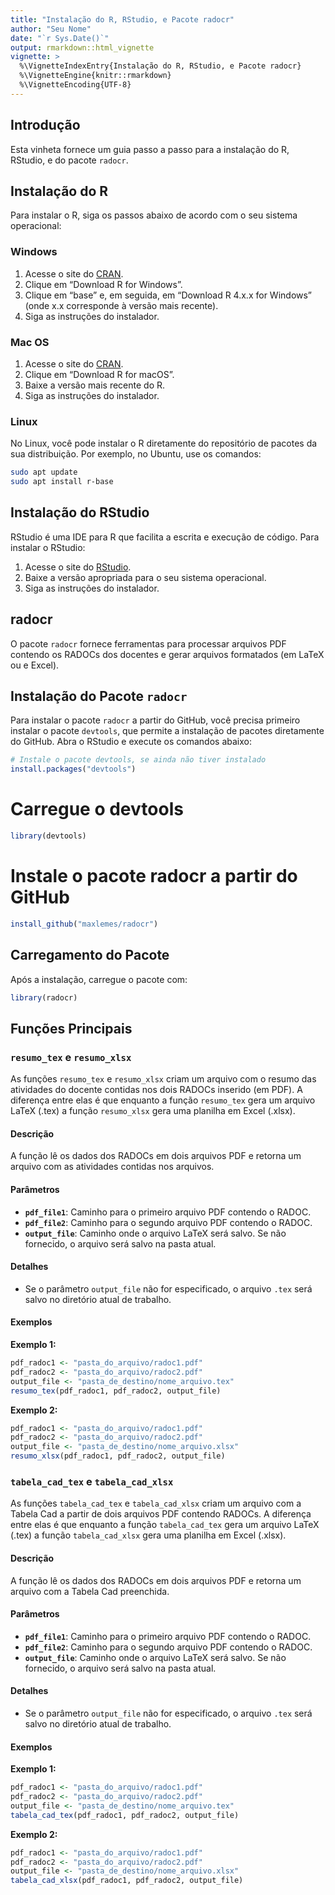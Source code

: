 ```yaml
---
title: "Instalação do R, RStudio, e Pacote radocr"
author: "Seu Nome"
date: "`r Sys.Date()`"
output: rmarkdown::html_vignette
vignette: >
  %\VignetteIndexEntry{Instalação do R, RStudio, e Pacote radocr}
  %\VignetteEngine{knitr::rmarkdown}
  %\VignetteEncoding{UTF-8}
---
```


## Introdução

Esta vinheta fornece um guia passo a passo para a instalação do R, RStudio, e do pacote `radocr`.

## Instalação do R

Para instalar o R, siga os passos abaixo de acordo com o seu sistema operacional:

### Windows

1. Acesse o site do [CRAN](https://cran.r-project.org/).
2. Clique em "Download R for Windows".
3. Clique em "base" e, em seguida, em "Download R 4.x.x for Windows" (onde x.x corresponde à versão mais recente).
4. Siga as instruções do instalador.

### Mac OS

1. Acesse o site do [CRAN](https://cran.r-project.org/).
2. Clique em "Download R for macOS".
3. Baixe a versão mais recente do R.
4. Siga as instruções do instalador.

### Linux

No Linux, você pode instalar o R diretamente do repositório de pacotes da sua distribuição. Por exemplo, no Ubuntu, use os comandos:

```bash
sudo apt update
sudo apt install r-base
```
## Instalação do RStudio

RStudio é uma IDE para R que facilita a escrita e execução de código. Para instalar o RStudio:

1. Acesse o site do [RStudio](https://www.rstudio.com/products/rstudio/download/).
2. Baixe a versão apropriada para o seu sistema operacional.
3. Siga as instruções do instalador.

## radocr

O pacote `radocr` fornece ferramentas para processar arquivos PDF contendo os
RADOCs dos docentes e gerar arquivos formatados (em LaTeX ou e Excel).

## Instalação do Pacote `radocr`

Para instalar o pacote `radocr` a partir do GitHub, você precisa primeiro instalar o pacote `devtools`, que permite a instalação de pacotes diretamente do GitHub. Abra o RStudio e execute os comandos abaixo:

```r
# Instale o pacote devtools, se ainda não tiver instalado
install.packages("devtools")
```
# Carregue o devtools
```r
library(devtools)
```
# Instale o pacote radocr a partir do GitHub
```r
install_github("maxlemes/radocr")
```

## Carregamento do Pacote
Após a instalação, carregue o pacote com:

```r
library(radocr)
```

## Funções Principais

###  `resumo_tex` e `resumo_xlsx`

As funções `resumo_tex` e `resumo_xlsx` criam um arquivo com o resumo das
atividades do docente contidas nos dois RADOCs inserido (em PDF). A diferença entre
elas é que enquanto a função `resumo_tex` gera um arquivo LaTeX (.tex) a função
`resumo_xlsx` gera uma planilha em Excel (.xlsx).

#### Descrição

A função lê os dados dos RADOCs em dois arquivos PDF e retorna um arquivo com as
atividades contidas nos arquivos.

#### Parâmetros

- **`pdf_file1`**: Caminho para o primeiro arquivo PDF contendo o RADOC.
- **`pdf_file2`**: Caminho para o segundo arquivo PDF contendo o RADOC.
- **`output_file`**: Caminho onde o arquivo LaTeX será salvo. Se não fornecido, o arquivo será salvo na pasta atual.

#### Detalhes

- Se o parâmetro `output_file` não for especificado, o arquivo `.tex` será salvo no diretório atual de trabalho.

#### Exemplos

**Exemplo 1:**

```r
pdf_radoc1 <- "pasta_do_arquivo/radoc1.pdf"
pdf_radoc2 <- "pasta_do_arquivo/radoc2.pdf"
output_file <- "pasta_de_destino/nome_arquivo.tex"
resumo_tex(pdf_radoc1, pdf_radoc2, output_file)
```

**Exemplo 2:**

```r
pdf_radoc1 <- "pasta_do_arquivo/radoc1.pdf"
pdf_radoc2 <- "pasta_do_arquivo/radoc2.pdf"
output_file <- "pasta_de_destino/nome_arquivo.xlsx"
resumo_xlsx(pdf_radoc1, pdf_radoc2, output_file)
```

###  `tabela_cad_tex` e `tabela_cad_xlsx`

As funções `tabela_cad_tex` e `tabela_cad_xlsx` criam um arquivo com a Tabela
Cad a partir de dois arquivos PDF contendo RADOCs. A diferença entre elas é que
enquanto a função `tabela_cad_tex` gera um arquivo LaTeX (.tex) a função
`tabela_cad_xlsx` gera uma planilha em Excel (.xlsx).

#### Descrição

A função lê os dados dos RADOCs em dois arquivos PDF e retorna um arquivo com a Tabela Cad preenchida.

#### Parâmetros

- **`pdf_file1`**: Caminho para o primeiro arquivo PDF contendo o RADOC.
- **`pdf_file2`**: Caminho para o segundo arquivo PDF contendo o RADOC.
- **`output_file`**: Caminho onde o arquivo LaTeX será salvo. Se não fornecido, o arquivo será salvo na pasta atual.

#### Detalhes

- Se o parâmetro `output_file` não for especificado, o arquivo `.tex` será salvo no diretório atual de trabalho.

#### Exemplos

**Exemplo 1:**

```r
pdf_radoc1 <- "pasta_do_arquivo/radoc1.pdf"
pdf_radoc2 <- "pasta_do_arquivo/radoc2.pdf"
output_file <- "pasta_de_destino/nome_arquivo.tex"
tabela_cad_tex(pdf_radoc1, pdf_radoc2, output_file)
```

**Exemplo 2:**

```r
pdf_radoc1 <- "pasta_do_arquivo/radoc1.pdf"
pdf_radoc2 <- "pasta_do_arquivo/radoc2.pdf"
output_file <- "pasta_de_destino/nome_arquivo.xlsx"
tabela_cad_xlsx(pdf_radoc1, pdf_radoc2, output_file)
```
